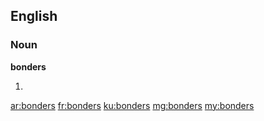 ==English==

===Noun===
'''bonders'''

# {{plural of|bonder}}

[[ar:bonders]]
[[fr:bonders]]
[[ku:bonders]]
[[mg:bonders]]
[[my:bonders]]